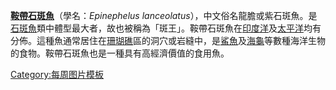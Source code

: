 '''[[鞍帶石斑魚]]'''（學名：''Epinephelus lanceolatus''），中文俗名龍膽或紫石斑魚。是[[石斑魚]]類中體型最大者，故也被稱為「斑王」。鞍帶石斑魚在[[印度洋]]及[[太平洋]]均有分佈。這種魚通常居住在[[珊瑚礁]]區的洞穴或岩縫中，是[[鯊魚]]及[[海龜]]等數種海洋生物的食物。鞍帶石斑魚也是一種具有高經濟價值的食用魚。
<noinclude>[[Category:每周图片模板]]</noinclude>